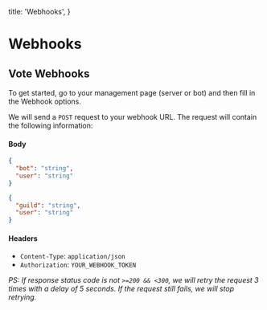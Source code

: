   title: 'Webhooks',
}

# Webhooks

## Vote Webhooks

To get started, go to your management page (server or bot) and then fill in the Webhook options.

We will send a `POST` request to your webhook URL. The request will contain the following information:

#### Body

```json
{
  "bot": "string",
  "user": "string"
}
```

```json
{
  "guild": "string",
  "user": "string"
}
```

#### Headers

- `Content-Type`: `application/json`
- `Authorization`: `YOUR_WEBHOOK_TOKEN`

*PS: If response status code is not `>=200 && <300`, we will retry the request 3 times with a delay of 5 seconds. If the request still fails, we will stop retrying.*